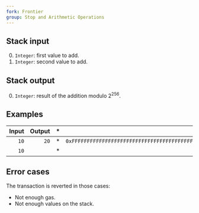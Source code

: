 ```yaml
---
fork: Frontier
group: Stop and Arithmetic Operations
---
```


## Stack input

0. `Integer`: first value to add.
1. `Integer`: second value to add.

## Stack output

0. `Integer`: result of the addition modulo 2<sup>256</sup>.

## Examples

| Input | Output | * | Input | Output |
|------:|-------:|-|------:|-------:|
| `10` | `20` | * | `0xFFFFFFFFFFFFFFFFFFFFFFFFFFFFFFFFFFFFFFFFFFFFFFFFFFFFFFFFFFFFFFFF` | `0` |
| `10` | | * | `1` | |

## Error cases

The transaction is reverted in those cases:
- Not enough gas.
- Not enough values on the stack.
